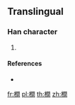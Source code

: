 ==Translingual==

===Han character===
{{Han char|rn=75|rad=木|as=12|sn=16|four=|canj=DANA}}

# {{defn|Han|sort=木12}}

====References====
* {{Han ref|kx=0555.311|hdz=21296.131|uh=6A7A|ud=27258}}

[[fr:橺]]
[[pl:橺]]
[[th:橺]]
[[zh:橺]]